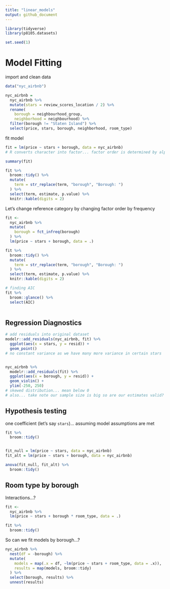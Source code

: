 ```yaml
---
title: "linear_models"
output: github_document
---
```


```r
library(tidyverse)
library(p8105.datasets)

set.seed(1)
```

# Model Fitting

import and clean data
```r
data("nyc_airbnb")

nyc_airbnb = 
  nyc_airbnb %>% 
  mutate(stars = review_scores_location / 2) %>% 
  rename(
    borough = neighbourhood_group,
    neighborhood = neighbourhood) %>% 
  filter(borough != "Staten Island") %>% 
  select(price, stars, borough, neighborhood, room_type)
```

fit model
```r
fit = lm(price ~ stars + borough, data = nyc_airbnb)
# R converts character into factor... factor order is determined by alphabetical order

summary(fit)

fit %>%
  broom::tidy() %>%
  mutate(
    term = str_replace(term, "borough", "Borough: ")
  ) %>%
  select(term, estimate, p.value) %>%
  knitr::kable(digits = 2)
```

Let's change reference category by changing factor order by frequency
```r
fit <-
  nyc_airbnb %>%
  mutate(
    borough = fct_infreq(borough)
  ) %>%
  lm(price ~ stars + borough, data = .)

fit %>%
  broom::tidy() %>%
  mutate(
    term = str_replace(term, "borough", "Borough: ")
  ) %>%
  select(term, estimate, p.value) %>%
  knitr::kable(digits = 2)

# finding AIC
fit %>%
  broom::glance() %>%
  select(AIC)
  
```

## Regression Diagnostics

```r
# add residuals into original dataset
modelr::add_residuals(nyc_airbnb, fit) %>%
  ggplot(aes(x = stars, y = resid)) + 
  geom_point()
# no constant variance as we have many more variance in certain stars


nyc_airbnb %>%
  modelr::add_residuals(fit) %>%
  ggplot(aes(x = borough, y = resid)) + 
  geom_violin() +
  ylim(-250, 250)
# skewed distribution... mean below 0
# also... take note our sample size is big so are our estimates valid? maybe, we will find out

```

## Hypothesis testing

one coefficient (let's say `stars`)... assuming model assumptions are met
```r
fit %>%
  broom::tidy()


fit_null = lm(price ~ stars, data = nyc_airbnb)
fit_alt = lm(price ~ stars + borough, data = nyc_airbnb)

anova(fit_null, fit_alt) %>%
  broom::tidy()
```


## Room type by borough

Interactions...?
```r
fit <-
  nyc_airbnb %>%
  lm(price ~ stars + borough * room_type, data = .)

fit %>%
  broom::tidy()

```

So can we fit models by borough...?
```r
nyc_airbnb %>%
  nest(df = -borough) %>%
  mutate(
    models = map(.x = df, ~lm(price ~ stars + room_type, data = .x)),
    results = map(models, broom::tidy)
  ) %>%
  select(borough, results) %>%
  unnest(results)
```

